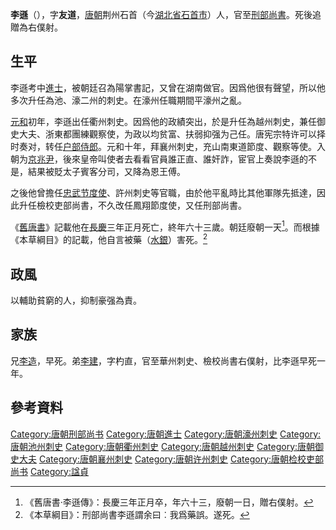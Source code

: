 {{Otheruses|other=名为李遜的其他人物|李遜}}
'''李遜'''（{{bd|761年||823年|}}），字'''友道'''，[[唐朝|唐朝]]荆州石首（今[[湖北省|湖北省]][[石首市|石首市]]）人，官至[[刑部尚書|刑部尚書]]。死後追贈為右僕射。

==生平==
李遜考中[[進士|進士]]，被朝廷召為陽掌書記，又曾在湖南做官。因爲他很有聲望，所以他多次升任為池、濠二州的刺史。在濠州任職期間平濠州之亂。

[[元和_(唐朝)|元和]]初年，李遜出任衢州刺史。因爲他的政績突出，於是升任為越州刺史，兼任御史大夫、浙東都團練觀察使，为政以均贫富、扶弱抑强为己任。唐宪宗特许可以择时奏对，转任[[户部侍郎|户部侍郎]]。元和十年，拜襄州刺史，充山南東道節度、觀察等使。入朝为[[京兆尹|京兆尹]]，後來皇帝叫使者去看看官員誰正直、誰奸詐，宦官上奏說李遜的不是，結果被貶太子賓客分司，又降為恩王傅。

之後他曾擔任[[忠武节度使|忠武节度使]]、許州刺史等官職，由於他平亂時比其他軍隊先抵達，因此升任檢校吏部尚書，不久改任鳳翔節度使，又任刑部尚書。

《[[舊唐書|舊唐書]]》記載他在[[長慶|長慶]]三年正月死亡，終年六十三歲。朝廷廢朝一天<ref>《舊唐書·李遜傳》：長慶三年正月卒，年六十三，廢朝一日，贈右僕射。</ref>。而根據《本草綱目》的記載，他自言被藥（[[水銀|水銀]]）害死。<ref>《本草綱目》：刑部尚書李遜謂余曰︰我爲藥誤。遂死。</ref>

==政風==
以輔助貧窮的人，抑制豪强為責。

== 家族 ==
兄[[李造|李造]]，早死。弟[[李建|李建]]，字杓直，官至華州刺史、檢校尚書右僕射，比李遜早死一年。

==參考資料==
{{reflist}}

{{Authority control}}

{{DEFAULTSORT:li xun}}
[[Category:唐朝刑部尚书|Category:唐朝刑部尚书]]
[[Category:唐朝進士|Category:唐朝進士]]
[[Category:唐朝濠州刺史|Category:唐朝濠州刺史]]
[[Category:唐朝池州刺史|Category:唐朝池州刺史]]
[[Category:唐朝衢州刺史|Category:唐朝衢州刺史]]
[[Category:唐朝越州刺史|Category:唐朝越州刺史]]
[[Category:唐朝御史大夫|Category:唐朝御史大夫]]
[[Category:唐朝襄州刺史|Category:唐朝襄州刺史]]
[[Category:唐朝许州刺史|Category:唐朝许州刺史]]
[[Category:唐朝检校吏部尚书|Category:唐朝检校吏部尚书]]
[[Category:諡貞|Category:諡貞]]